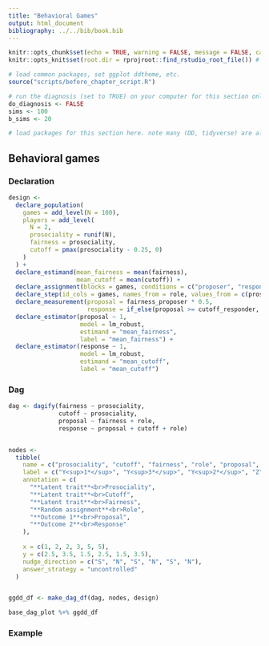 ```yaml
---
title: "Behavioral Games"
output: html_document
bibliography: ../../bib/book.bib 
---
```


<!-- note do_bookdown is set in index.rmd, so we know if you're running just this .Rmd or compiling the book-->
```r
knitr::opts_chunk$set(echo = TRUE, warning = FALSE, message = FALSE, cache = FALSE)
knitr::opts_knit$set(root.dir = rprojroot::find_rstudio_root_file()) # files are all relative to RStudio project home
```

```r
# load common packages, set ggplot ddtheme, etc.
source("scripts/before_chapter_script.R")
```

<!-- start post here, do not edit above -->

<!-- make sure to rename the section title below -->

```r
# run the diagnosis (set to TRUE) on your computer for this section only before pushing to Github. no diagnosis will ever take place on github.
do_diagnosis <- FALSE
sims <- 100
b_sims <- 20
```

```r
# load packages for this section here. note many (DD, tidyverse) are already available, see scripts/package-list.R
```

## Behavioral games

### Declaration


```r
design <-
  declare_population(
    games = add_level(N = 100),
    players = add_level(
      N = 2,
      prosociality = runif(N),
      fairness = prosociality,
      cutoff = pmax(prosociality - 0.25, 0)
    )
  ) +
  declare_estimand(mean_fairness = mean(fairness),
                   mean_cutoff = mean(cutoff)) +
  declare_assignment(blocks = games, conditions = c("proposer", "responder"), assignment_variable = "role") + 
  declare_step(id_cols = games, names_from = role, values_from = c(prosociality, fairness, cutoff), handler = pivot_wider) + 
  declare_measurement(proposal = fairness_proposer * 0.5, 
                      response = if_else(proposal >= cutoff_responder, 1, 0)) + 
  declare_estimator(proposal ~ 1,
                    model = lm_robust,
                    estimand = "mean_fairness",
                    label = "mean_fairness") +
  declare_estimator(response ~ 1,
                    model = lm_robust,
                    estimand = "mean_cutoff",
                    label = "mean_cutoff")
```

### Dag



```r
dag <- dagify(fairness ~ prosociality,
              cutoff ~ prosociality,
              proposal ~ fairness + role,
              response ~ proposal + cutoff + role)


nodes <-
  tibble(
    name = c("prosociality", "cutoff", "fairness", "role", "proposal", "response"),
    label = c("Y<sup>1*</sup>", "Y<sup>3*</sup>", "Y<sup>2*</sup>", "Z", "Y<sup>2</sup>", "Y<sup>1</sup>"),
    annotation = c(
      "**Latent trait**<br>Prosociality",
      "**Latent trait**<br>Cutoff",
      "**Latent trait**<br>Fairness",
      "**Random assignment**<br>Role",
      "**Outcome 1**<br>Proposal",
      "**Outcome 2**<br>Response"
    ),
    
    x = c(1, 2, 2, 3, 5, 5),
    y = c(2.5, 3.5, 1.5, 2.5, 1.5, 3.5),
    nudge_direction = c("S", "N", "S", "N", "S", "N"),
    answer_strategy = "uncontrolled"
  )


ggdd_df <- make_dag_df(dag, nodes, design)

base_dag_plot %+% ggdd_df
```


### Example


